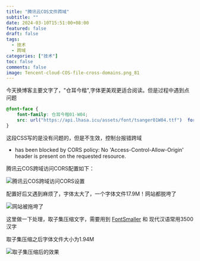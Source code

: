 ```yaml
---
title: "腾讯云COS文件跨域"
subtitle: ""
date: 2024-03-10T15:51:00+08:00
featured: false
draft: false
tags:
  - 技术
  - 跨域
categories: ["技术"]
toc: false
comments: false
image: Tencent-cloud-COS-file-cross-domains.png_81
---
```



今天换博客主要文字了，"仓耳今楷",字体更美观更适合阅读。但是过程中遇到点问题

```css
@font-face {
    font-family: 仓耳今楷01-W04;
    src: url("https://api.lhasa.icu/assets/font/tsanger01W04.ttf")  format("truetype");
}
```

这段CSS写的是没有问题的，但是不生效，控制台报错跨域

* has been blocked by CORS policy: No 'Access-Control-Allow-Origin' header is present on the requested resource.

腾讯云COS跨域访问CORS配置如下：

<Img src="Tencent%20cloud%20cos%20cross-domain%20configuration.jpg" alt="腾讯云COS跨域访问CORS设置" exif="false" tags="false" />

配置好后又遇到麻烦了，字体太大了，一个字体文件17.9M！网站都脱垮了

<Img src="Textloading.jpg" alt="网站被拖垮了" exif="false" tags="false" />

这里做一下处理，取子集压缩文字，需要用到 [FontSmaller][1] 和 现代汉语常用3500汉字

取子集压缩之后字体文件大小为1.94M

<Img src="Textloading2.png" alt="取子集压缩后的效果" exif="false" tags="false" />

[1]: https://fontsmaller.github.io/